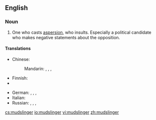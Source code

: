 ==English==

===Noun===
{{en-noun}}

#One who casts [[aspersion]], who insults.  Especially a political candidate who makes negative statements about the opposition.

====Translations====
{{trans-top|one who casts aspersion}}
* Chinese:
*: Mandarin: {{t|cmn|誣衊者|sc=Hani}}, {{t|cmn|诬蔑者|tr=wúmièzhě|sc=Hani}}, {{t|cmn|誹謗者|sc=Hani}}, {{t|cmn|诽谤者|tr=fěibàngzhě|sc=Hani}}
* Finnish: {{t|fi|loanheittäjä}}
* {{trreq|fr}}
{{trans-mid}}
* German: {{t|de|Verleumder|m}}, {{t|de|Verleumderin|f}}, {{t|de|Dreckschleuder|m}}, {{t|de|Dreckschleuderin|f}}
* Italian: {{t-|it|infangatore|m}}
* Russian: {{t|ru|клеветник|m|tr=klevetník|sc=Cyrl}}, {{t|ru|клеветница|f|tr=klevetníca|sc=Cyrl}}, {{t|ru|злопыхатель|m|tr=zlopyxátelʹ|sc=Cyrl}}, {{t|ru|злопыхательница|f|tr=zlopyxátelʹnica|sc=Cyrl}}
{{trans-bottom}}

[[cs:mudslinger]]
[[io:mudslinger]]
[[vi:mudslinger]]
[[zh:mudslinger]]